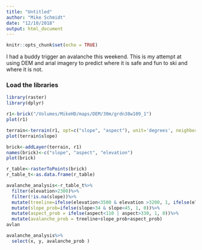 ```yaml
---
title: "Untitled"
author: "Mike Schmidt"
date: "12/10/2018"
output: html_document
---
```


```r
knitr::opts_chunk$set(echo = TRUE)
```

I had a buddy trigger an avalanche this weekend.  This is my attempt at using DEM and arial imagery to predict where it is safe and fun to ski and where it is not. 

### Load the libraries

```r
library(raster)
library(dplyr)
```

```r
r1<-brick("/Volumes/MikeHD/maps/DEM/30m/grdn38w109_1")
plot(r1)
```

```r
terrain<-terrain(r1, opt=c("slope", "aspect"), unit='degrees', neighbors=4)
plot(terrain$slope)
```


```r
brick<-addLayer(terrain, r1)
names(brick)<-c("slope", "aspect", "elevation")
plot(brick)
```


```r
r_table<-rasterToPoints(brick)
r_table_t<-as.data.frame(r_table)
```

```r
avalanche_analysis<-r_table_t%>%
  filter(elevation>2300)%>%
  filter(!is.na(slope))%>%
  mutate(treeline=ifelse(elevation<3500 & elevation >3200, 1, ifelse(elevation>=3500, 2, 0) ))%>%
  mutate(slope_prob=ifelse(slope>34 & slope<45, 1, 0))%>%
  mutate(aspect_prob = ifelse(aspect<110 | aspect>330, 1, 0))%>%
  mutate(avalanche_prob = treeline+slope_prob+aspect_prob)
avlan
```

```r
avalanche_analysis%>%
  select(x, y, avalanche_prob )
```

